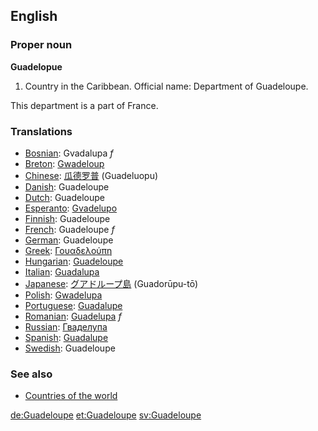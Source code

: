 ==English==

===Proper noun===
'''Guadelopue'''

# Country in the Caribbean. Official name: Department of Guadeloupe.
This department is a part of France.

===Translations===
*[[Bosnian]]: Gvadalupa ''f''
*[[Breton]]: [[Gwadeloup]]
*[[Chinese]]: [[瓜德罗普]] (Guadeluopu)
*[[Danish]]: Guadeloupe
*[[Dutch]]: Guadeloupe
*[[Esperanto]]: [[Gvadelupo]]
*[[Finnish]]: Guadeloupe
*[[French]]: Guadeloupe ''f''
*[[German]]: Guadeloupe
*[[Greek]]: [[Γουαδελούπη]]
*[[Hungarian]]: [[Guadeloupe]]
*[[Italian]]: [[Guadalupa]]
*[[Japanese]]: [[グアドループ島]] (Guadorūpu-tō)
*[[Polish]]: [[Gwadelupa]]
*[[Portuguese]]: [[Guadalupe]]
*[[Romanian]]: [[Guadelupa]] ''f''
*[[Russian]]: [[Гваделупа]]
*[[Spanish]]: [[Guadalupe]]
*[[Swedish]]: Guadeloupe

===See also===
* [[Countries of the world]]
[[de:Guadeloupe]]
[[et:Guadeloupe]]
[[sv:Guadeloupe]]